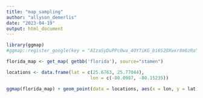 ```yaml
---
title: "map_sampling"
author: "allyson_demerlis"
date: "2023-04-19"
output: html_document
---
```


```r
library(ggmap)
#ggmap::register_google(key = "AIzaSyDuPPc0wa_4OY7iKG_bi6S2OXwxr8m6zRo", write = TRUE)

florida_map <- get_map( getbb('florida'), source="stamen")

locations <- data.frame(lat = c(25.6763, 25.77044),
                               lon = c(-80.0987, -80.15235))

ggmap(florida_map) + geom_point(data = locations, aes(x = lon, y = lat), color = "orange", size = 4)
```

